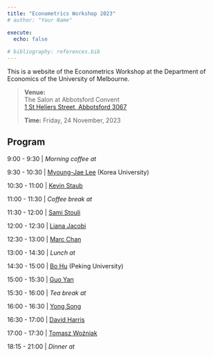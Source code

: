 ```yaml
---
title: "Econometrics Workshop 2023"
# author: "Your Name"

execute:
  echo: false
  
# bibliography: references.bib
---
```


This is a website of the Econometrics Workshop at the Department of Economics of the University of Melbourne.

> **Venue:** \
> The Salon at Abbotsford Convent\
> [1 St Heliers Street, Abbotsford 3067](https://maps.app.goo.gl/QcvH5am46RfHyEhF8)
> 
> **Time:** Friday, 24 November, 2023

## Program

 9:00 - 9:30 | *Morning coffee at*

 9:30 - 10:30 | [Myoung-Jae Lee](https://sites.google.com/site/mjleeku/) (Korea University)

10:30 - 11:00 | [Kevin Staub](http://www.kevinstaub.com/)

11:00 - 11:30 | *Coffee break at *

11:30 - 12:00 | [Sami Stouli](https://samistouli.com/)

12:00 - 12:30 | [Liana Jacobi](https://sites.google.com/view/ljacobi/home)

12:30 - 13:00 | [Marc Chan](https://sites.google.com/site/marcchanecon/)

13:00 - 14:30 | *Lunch at*

14:30 - 15:00 | [Bo Hu](https://www.econbohu.com) (Peking University)

15:00 - 15:30 | [Guo Yan](https://www.guoyan.org)

15:30 - 16:00 | *Tea break at*

16:00 - 16:30 | [Yong Song](https://sites.google.com/view/ysong1)

16:30 - 17:00 | [David Harris](https://findanexpert.unimelb.edu.au/profile/3550-david-harris)

17:00 - 17:30 | [Tomasz Woźniak](https://github.com/donotdespair)

18:15 - 21:00 | *Dinner at*